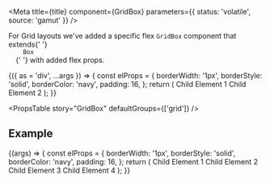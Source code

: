 
<Meta
  title={title}
  component={GridBox}
  parameters={{ status: 'volatile', source: 'gamut' }}
/>

<p>
  For Grid layouts we've added a specific flex <code>GridBox</code> component
  that extends{' '}
  <code>
    <LinkTo kind="Layouts/Box">Box</LinkTo>
  </code>{' '}
  with added flex props.
</p>

<Canvas>
  <Story
    name="GridBox"
    args={{
      rowGap: 16,
    }}
  >
    {({ as = 'div', ...args }) => {
      const elProps = {
        borderWidth: '1px',
        borderStyle: 'solid',
        borderColor: 'navy',
        padding: 16,
      };
      return (
        <GridBox {...args}>
          <Box {...elProps}>Child Element 1</Box>
          <Box {...elProps}>Child Element 2</Box>
        </GridBox>
      );
    }}
  </Story>
</Canvas>

<PropsTable story="GridBox" defaultGroups={['grid']} />

## Example

<Canvas>
  <Story name="4 Column Grid">
    {(args) => {
      const elProps = {
        borderWidth: '1px',
        borderStyle: 'solid',
        borderColor: 'navy',
        padding: 16,
      };
      return (
        <GridBox gridAutoFlow="column" gridAutoColumns="1fr" columnGap={16}>
          <Box {...elProps}>Child Element 1</Box>
          <Box {...elProps}>Child Element 2</Box>
          <Box {...elProps}>Child Element 3</Box>
          <Box {...elProps}>Child Element 4</Box>
        </GridBox>
      );
    }}
  </Story>
</Canvas>
